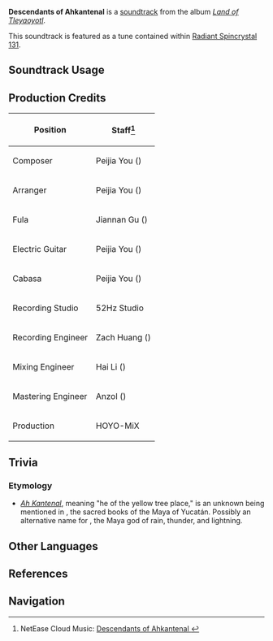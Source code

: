 {{Stub|production credits}}
{{Soundtrack Infobox
|image          = Land of Tleyaoyotl.png
|album          = Land of Tleyaoyotl
|disc           = 1
|number         = 11
|featured       = 
|featured2      = 
|featured3      = 
|featured_disc  = 
|featured_disc2 = 
|featured_disc3 = 
|youtube_id     = LBqJ6sFH_bI
|spotify_id     = 2Arkb4xouRbaMsUcRQdZ8x
|previous       = Bequeathed to the Beloved
|next           = Arcana of Zipacna
}}
'''Descendants of Ahkantenal''' is a [[soundtrack]] from the album ''[[Land of Tleyaoyotl]]''.

This soundtrack is featured as a tune contained within [[Radiant Spincrystal 131]].

==Soundtrack Usage==
{{Soundtrack Usage
|location          = "Children of Echoes"
|quest             = 
|domain            = 
|eventgameplay     = 
|special_displayed = 
|special           = 
|teapot            = 131
|mediaoriginal     =
}}
<!--
==Other Arrangements==
{{Files by Category Gallery|Media Using an Unreleased Arrangement of {{subst:#titleparts:{{subst:PAGENAME}}}} Soundtrack}}
-->
==Production Credits==
{| class="wikitable"
! Position
! Staff<ref>NetEase Cloud Music: [https://music.163.com/#/song?id=2635292775 Descendants of Ahkantenal {{zh|金珀的回声}}]</ref>
|-
! Composer
| Peijia You ({{zh|尤裴佳}})
|-
! Arranger
| Peijia You ({{zh|尤裴佳}})
|-
! Fula
| Jiannan Gu ({{zh|顾剑楠}})
|-
! Electric Guitar
| Peijia You ({{zh|尤裴佳}})
|-
! Cabasa
| Peijia You ({{zh|尤裴佳}})
|-
! Recording Studio
| 52Hz Studio
|-
! Recording Engineer
| Zach Huang ({{zh|黄巍}})
|-
! Mixing Engineer
| Hai Li ({{zh|李海}})
|-
! Mastering Engineer
| Anzol ({{zh|鸦雀有声}})
|-
! Production
| HOYO-MiX
|}

<!--
==Gallery==
<gallery>
</gallery>
-->

==Trivia==
===Etymology===
* ''[https://sacred-texts.com/nam/maya/cbc/cbc27.htm#fr_858 Ah Kantenal]'', meaning "he of the yellow tree place," is an unknown being mentioned in {{w|Chilam Balam|The Books of Chilam Balam}}, the sacred books of the Maya of Yucatán. Possibly an alternative name for {{w|Chaac}}, the Maya god of rain, thunder, and lightning.

==Other Languages==
{{Other Languages
|en       = Descendants of Ahkantenal
|zhs      = 
|zhs_rm   = 
|zht      = 
|zht_rm   = 
|zh_tl    = 
|ja       = 金石のこだま
|ja_rm    = Kinseki no Kodama
|ja_tl    = Echo of Metal and Stone
}}

==References==
{{Reflist}}

==Navigation==
{{Soundtrack Navbox|Land of Tleyaoyotl}}